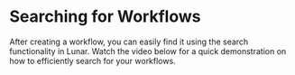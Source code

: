 
# Searching for Workflows

After creating a workflow, you can easily find it using the search functionality in Lunar. Watch the video below for a quick demonstration on how to efficiently search for your workflows.

<ReactPlayer playing controls url='/search_workflows.webm' />
